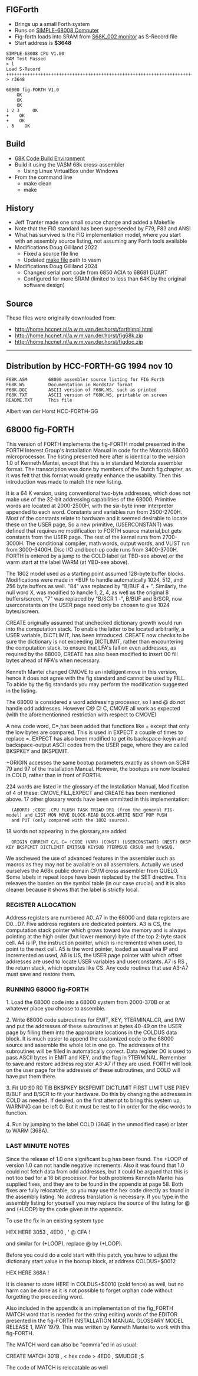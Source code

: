== FIGForth ==

* Brings up a small Forth system
* Runs on [http://land-boards.com/blwiki/index.php?title=SIMPLE-68008 SIMPLE-68008 Computer]
* Fig-forth loads into SRAM from [https://github.com/douggilliland/Linux-68k/tree/master/SIMPLE_68008/S68K_002 S68K_002 monitor] as S-Record file
* Start address is '''$3648'''

<pre>
SIMPLE-68008 CPU V1.00
RAM Test Passed
> l
Load S-Record
+++++++++++++++++++++++++++++++++++++++++++++++++++++++++++++++++++++++++++++++++++++++++++++++++++++++++++++++++++++++++++++++++++++++++++++++++++++++++++++++++++++++++++++++++++++++++++++++++++++++++++++++++++++++++++++++++++++++++++++++++++++++++++++++++++++++++++++++++++++++++++++++++++++++++++++++++++++++++++++++++++++++++++++++++++++++++++++++++++++++++++++++++++++++++++++++++++++++++++++++++++++++++++++++++++++++++++++++++++>
> r3648

68000 fig-FORTH V1.0
    OK
    OK
    OK
1 2 3     OK
+    OK
+    OK
. 6    OK
</pre>

== Build ==

* [https://github.com/douggilliland/Linux-68k/blob/master/SIMPLE_68008/README.wiki 68K Code Build Environment]
* Build it using the VASM 68k cross-assembler
** Using Linux VirtualBox under Windows
* From the command line
** make clean
** make

== History ==

* Jeff Tranter made one small source change and added a Makefile
* Note that the FIG standard has been superseeded by F79, F83 and ANSI
* What has survived is the FIG implementation model, where you start with an assembly source listing, not assuming any Forth tools available
* Modifications Doug Gilliland 2022
** Fixed a source file line
** Updated [https://github.com/douggilliland/Linux-68k/blob/master/TS2/figforth/Makefile make file] path to vasm
* Modifications Doug Gilliland 2024
** Changed serial port code from 6850 ACIA to 68681 DUART
** Configured for more SRAM (limited to less than 64K by the original software design)

== Source ==

These files were originally downloaded from:

* http://home.hccnet.nl/a.w.m.van.der.horst/forthimpl.html
* http://home.hccnet.nl/a.w.m.van.der.horst/fig68k.zip
* http://home.hccnet.nl/a.w.m.van.der.horst/figdoc.zip

------------------------------------------------------------------------

== Distribution by HCC-FORTH-GG     1994 nov 10 ==

<pre>
F68K.ASM        68000 assembler source listing for FIG Forth
F68K.WS         Documentation in Wordstar format
F68K.DOC        ASCII version of F68K.WS, such as printed
F68K.TXT        ASCII version of F68K.WS, printable on screen
README.TXT      This file
</pre>

Albert van der Horst
HCC-FORTH-GG

== 68000 fig-FORTH ==

This version of FORTH implements the fig-FORTH model presented in the FORTH Interest Group's Installation Manual in code for the Motorola 68000 microprocessor.
The listing presented here after is identical to the version 1.0 of Kenneth Mantei, except that this is in standard Motorola assembler format. 
The transcription was done by members of the Dutch fig chapter, as it was felt that this format would greatly enhance the usability. 
Then this introduction was made to match the new listing. 

It is a 64 K version, using conventional two-byte addresses, which does not make use of the 32-bit addressing capabilities of the 68000. 
Primitive words are located at 2000-2500H, with the six-byte inner interpreter appended to each word. Constants and variables run from 2500-2700H. 
Most of the constants relate to hardware and it seemed desirable to locate these on the USER page, So a new primitive, 
(USERCONSTANT) was defined that requires no modification to FORTH source material,but gets constants from the USER page. The rest of the kernal runs from 2700-3000H. 
The conditional compiler, math words, output words, and VLIST run from 3000-3400H. Disc I/O and boot-up code runs from 3400-3700H. 
FORTH is entered by a jump to the COLD label (at TBD-see above).or the warm start at the label WARM (at YBD-see above).

The 1802 model used as a starting point assumed 128-byte buffer blocks. Modifications were made in +BUF to handle automatically 1024, 512, and 256 byte buffers as well. 
"84" was replaced by "B/BUF 4 + ". Similarly, the null word X, was modified to handle 1, 2, 4, as well as the original 8 buffers/screen, "7" was replaced by "B/SCR 1 -", 
B/BUF and B/SCR, now userconstants on the USER page need only be chosen to give 1024 bytes/screen.

CREATE originally assumed that unchecked dictionary growth would run into the computation stack. To enable the latter to be located arbitrarily, a USER variable, 
DICTLIMIT, has been introduced. CREATE now checks to be sure the dictionary is not exceeding DICTLIMIT, rather than encountering the computation stack. 
to ensure that LFA's fall on even addresses, as required by the 68000, CREATE has also been modified to insert 00 fill bytes ahead of NFA's when necessary.

Kenneth Mantei changed CMOVE to an intelligent move in this version, hence it does not agree with the fig standard and cannot be used by FILL. 
To abide by the fig standards you may perform the modification suggested in the listing.

The 68000 is considered a word addressing processor, so ! and @ do not handle odd addresses. However C@ C! C, CMOVE all work as expected 
(with the aforementionned restriction with respect to CMOVE)

A new code word, C=,has been added that functions like = except that only the low bytes are compared. This is used in EXPECT a couple of times to replace =. 
EXPECT has also been modified to get its backspace-keyin and backspace-output ASCII codes from the USER page, where they are called BKSPKEY and BKSPEMIT.

+ORIGIN accesses the same bootup parameters,exactly as shown on SCR# 79 and 97 of the Installation Manual. However, the bootups are now located in COLD, 
rather than in front of FORTH.

224 words are listed in the glossary of the Installation Manual, Modification of 4 of these: CMOVE,FILL,EXPECT and CREATE has been mentioned above. 
17 other glossary words have been ommitted in this implementation:
   (ABORT) ;CODE .CPU FLUSH TASK TRIAD DR1 (from the general FIG-model) and LIST MON MOVE BLOCK-READ BLOCK-WRITE NEXT POP PUSH
   and PUT (only compared with the 1802 source).
18 words not appearing in the glossary,are added:
   ORIGIN CURRENT C/L C= !CODE (VAR) (CONST) (USERCONSTANT) (NEST) BKSPKEY BKSPEMIT DICTLIMIT EMITSUB KEYSUB ?TERMSUB CRSUB and R/WSUB.

We aschewed the use of advanced features in the assembler such as macros as they may not be available on all assemblers. 
Actually we used ourselves the A68k public domain CP/M cross assembler from QUELO. Some labels in repeat loops have been replaced by the SET directive. 
This releaves the burden on the symbol table (in our case crucial) and it is also cleaner because it shows that the label is strictly local.

=== REGISTER ALLOCATION ===

Address registers are numbered A0..A7 in the 68000 and data registers are D0...D7. 
Five address registers are dedicated pointers. A3 is CS, the computation stack pointer which grows toward low memory and is always pointing at the high order 
(but lower memory) byte of the top 2-byte stack cell. A4 is IP, the instruction pointer, which is incremented when used, to point to the next cell. 
A5 is the word pointer, loaded as usual via IP and incremented as used, A6 is US, the USER page pointer with which offset addresses are used to locate USER variables 
and userconstants. A7 is RS , the return stack, which operates like CS. Any code routines that use A3-A7 must save and restore them.

=== RUNNING 68000 fig-FORTH ===

1. Load the 68000 code into a 68000 system from 2000-370B or at whatever place you choose to assemble.

2. Write 68000 code subroutines for EMIT, KEY, ?TERMINAL.CR, and R/W and put the addresses of these subroutines at bytes 40-49 on the USER page by filling them 
into the appropriate locations in the COLDUS data block. It is much easier to append the customized code to the 68000 source and assemble the whole lot in one go. 
The addresses of the subroutines will be filled in automatically correct. Data register D0 is used to pass ASCII bytes in EMIT and KEY, and the flag in ?TERMINAL. 
Remember to save and restore address register A3-A7 if they are used. FORTH will look on the user page for the addresses of these subroutines, 
and COLD will have put them there.

3. Fit U0 S0 R0 TIB BKSPKEY BKSPEMIT DICTLIMIT FIRST LIMIT USE PREV B/BUF and B/SCR to fit your hardware. Do this by changing the addresses in COLD as needed. 
If desired, on the first attempt to bring this system up, WARNING can be left 0. But it must be rest to 1 in order for the disc words to function.

4. Run by jumping to the label COLD (364E in the unmodified case) or later to WARM (368A).

=== LAST MINUTE NOTES ===

Since the release of 1.0 one significant bug has been found. The +LOOP of version 1.0 can not handle negative increments. 
Also it was found that 1.0 could not fetch data from odd addresses, but it could be argued that this is not too bad for a 16 bit processor. 
For both problems Kenneth Mantei has supplied fixes, and they are to be found in the appendix at page 58. 
Both fixes are fully relocatable, so you may use the hex code directly as found in the assembly listing. No address translation is necessary. 
If you type in the assembly listing for yourself you may replace the source of the listing for @ and (+LOOP) by the code given in the appendix.

To use the fix in an existing system type

HEX HERE 3053 , <other hex code > 4ED0 , 
' @  CFA !

and similar for (+LOOP), replace @ by (+LOOP).

Before you could do a cold start with this patch, you have to adjust the dictionary start value in the bootup block, at address COLDUS+$0012

HEX HERE 368A !

It is cleaner to store HERE in COLDUS+$0010 (cold fence) as well, but no harm can be done as it is not possible to forget orphan code without forgetting the preceeding word.

Also included in the appendix is an implementation of the fig_FORTH MATCH word that is needed for the string editing words of the EDITOR presented 
in the fig-FORTH INSTALLATION MANUAL GLOSSARY MODEL RELEASE 1, MAY 1979. This was written by Kenneth Mantei to work with this fig-FORTH.

The MATCH word can also be "comma"ed in as usual:

CREATE MATCH 301B , < hex code > 4ED0 , SMUDGE ;S

The code of MATCH is relocatable as well
